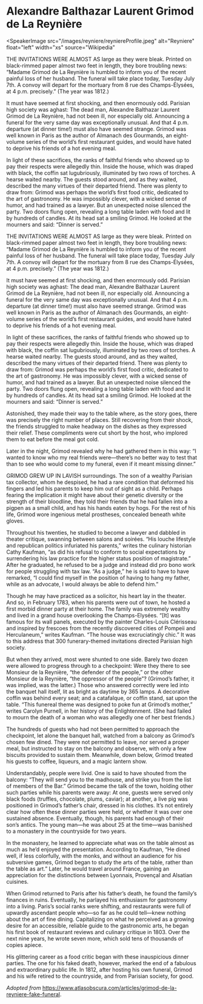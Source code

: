<Speaker
  name="Alexandre Balthazar Laurent Grimod de La Reynière"
  voice="male"
/>

# Alexandre Balthazar Laurent Grimod de La Reynière

<SpeakerImage
  src="/images/reyniere/reyniereProfile.jpeg"
  alt="Reyniere"
  float="left"
  width="xs"
  source="Wikipedia"
></SpeakerImage>

THE INVITATIONS WERE ALMOST AS large as they were bleak. Printed on black-rimmed paper almost two feet in length, they bore troubling news: “Madame Grimod de La Reynière is humbled to inform you of the recent painful loss of her husband. The funeral will take place today, Tuesday July 7th. A convoy will depart for the mortuary from 8 rue des Champs-Élysées, at 4 p.m. precisely.” (The year was 1812.)

It must have seemed at first shocking, and then enormously odd. Parisian high society was aghast: The dead man, Alexandre Balthazar Laurent Grimod de La Reynière, had not been ill, nor especially old. Announcing a funeral for the very same day was exceptionally unusual. And that 4 p.m. departure (at dinner time!) must also have seemed strange. Grimod was well known in Paris as the author of Almanach des Gourmands, an eight-volume series of the world’s first restaurant guides, and would have hated to deprive his friends of a hot evening meal.

In light of these sacrifices, the ranks of faithful friends who showed up to pay their respects were allegedly thin. Inside the house, which was draped with black, the coffin sat lugubriously, illuminated by two rows of torches. A hearse waited nearby. The guests stood around, and as they waited, described the many virtues of their departed friend. There was plenty to draw from: Grimod was perhaps the world’s first food critic, dedicated to the art of gastronomy. He was impossibly clever, with a wicked sense of humor, and had trained as a lawyer. But an unexpected noise silenced the party. Two doors flung open, revealing a long table laden with food and lit by hundreds of candles. At its head sat a smiling Grimod. He looked at the mourners and said: “Dinner is served.”

THE INVITATIONS WERE ALMOST AS large as they were bleak. Printed on black-rimmed paper almost two feet in length, they bore troubling news: “Madame Grimod de La Reynière is humbled to inform you of the recent painful loss of her husband. The funeral will take place today, Tuesday July 7th. A convoy will depart for the mortuary from 8 rue des Champs-Élysées, at 4 p.m. precisely.” (The year was 1812.)

It must have seemed at first shocking, and then enormously odd. Parisian high society was aghast: The dead man, Alexandre Balthazar Laurent Grimod de La Reynière, had not been ill, nor especially old. Announcing a funeral for the very same day was exceptionally unusual. And that 4 p.m. departure (at dinner time!) must also have seemed strange. Grimod was well known in Paris as the author of Almanach des Gourmands, an eight-volume series of the world’s first restaurant guides, and would have hated to deprive his friends of a hot evening meal.

In light of these sacrifices, the ranks of faithful friends who showed up to pay their respects were allegedly thin. Inside the house, which was draped with black, the coffin sat lugubriously, illuminated by two rows of torches. A hearse waited nearby. The guests stood around, and as they waited, described the many virtues of their departed friend. There was plenty to draw from: Grimod was perhaps the world’s first food critic, dedicated to the art of gastronomy. He was impossibly clever, with a wicked sense of humor, and had trained as a lawyer. But an unexpected noise silenced the party. Two doors flung open, revealing a long table laden with food and lit by hundreds of candles. At its head sat a smiling Grimod. He looked at the mourners and said: “Dinner is served.”

Astonished, they made their way to the table where, as the story goes, there was precisely the right number of places. Still recovering from their shock, the friends struggled to make headway on the dishes as they expressed their relief. These compliments were cut short by the host, who implored them to eat before the meal got cold.

Later in the night, Grimod revealed why he had gathered them in this way: “I wanted to know who my real friends were—there’s no better way to test that than to see who would come to my funeral, even if it meant missing dinner.”

GRIMOD GREW UP IN LAVISH surroundings. The son of a wealthy Parisian tax collector, whom he despised, he had a rare condition that deformed his fingers and led his parents to keep him out of sight as a child. Perhaps fearing the implication it might have about their genetic diversity or the strength of their bloodline, they told their friends that he had fallen into a pigpen as a small child, and has his hands eaten by hogs. For the rest of his life, Grimod wore ingenious metal prostheses, concealed beneath white gloves.

Throughout his twenties, he studied to become a lawyer and dabbled in theater critique, swanning between salons and soirées. “His louche lifestyle and republican politics infuriated his parents,” writes the culinary historian Cathy Kaufman, “as did his refusal to conform to social expectations by surrendering his law practice for the higher status position of magistrate.” After he graduated, he refused to be a judge and instead did pro bono work for people struggling with tax law. “As a judge,” he is said to have to have remarked, “I could find myself in the position of having to hang my father, while as an advocate, I would always be able to defend him.”

Though he may have practiced as a solicitor, his heart lay in the theater. And so, in February 1783, when his parents were out of town, he hosted a first morbid dinner party at their home. The family was extremely wealthy and lived in a grand house overlooking the Champs-Elysées. “[It] was famous for its wall panels, executed by the painter Charles-Louis Clérisseau and inspired by frescoes from the recently discovered cities of Pompeii and Herculaneum,” writes Kaufman. “The house was excruciatingly chic.” It was to this address that 300 funerary-themed invitations directed Parisian high society.

But when they arrived, most were shunted to one side. Barely two dozen were allowed to progress through to a checkpoint: Were they there to see Monsieur de la Reynière, “the defender of the people,” or the other Monsieur de la Reynière, “the oppressor of the people”? (Grimod’s father, it was implied, was the latter.) Those who answered correctly were led into the banquet hall itself, lit as bright as daytime by 365 lamps. A decorative coffin was behind every seat; and a catafalque, or coffin stand, sat upon the table. “This funereal theme was designed to poke fun at Grimod’s mother,” writes Carolyn Purnell, in her history of the Enlightenment. (She had failed to mourn the death of a woman who was allegedly one of her best friends.)

The hundreds of guests who had not been permitted to approach the checkpoint, let alone the banquet hall, watched from a balcony as Grimod’s chosen few dined. They were not permitted to leave, nor served a proper meal, but instructed to stay on the balcony and observe, with only a few biscuits provided to sustain them. Meanwhile, down below, Grimod treated his guests to coffee, liqueurs, and a magic lantern show.

Understandably, people were livid. One is said to have shouted from the balcony: “They will send you to the madhouse, and strike you from the list of members of the Bar.” Grimod became the talk of the town, holding other such parties while his parents were away: At one, guests were served only black foods (truffles, chocolate, plums, caviar); at another, a live pig was positioned in Grimod’s father’s chair, dressed in his clothes. It’s not entirely clear how often these dinner parties were held, or whether it was over one sustained absence. Eventually, though, his parents had enough of their son’s antics. The young man—he was about 25 at the time—was banished to a monastery in the countryside for two years.

In the monastery, he learned to appreciate what was on the table almost as much as he’d enjoyed the presentation. According to Kaufman, “He dined well, if less colorfully, with the monks, and without an audience for his subversive games, Grimod began to study the arts of the table, rather than the table as art.” Later, he would travel around France, gaining an appreciation for the distinctions between Lyonnais, Provençal and Alsatian cuisines.

When Grimod returned to Paris after his father’s death, he found the family’s finances in ruins. Eventually, he parlayed his enthusiasm for gastronomy into a living. Paris’s social ranks were shifting, and restaurants were full of upwardly ascendant people who—so far as he could tell—knew nothing about the art of fine dining. Capitalizing on what he perceived as a growing desire for an accessible, reliable guide to the gastronomic arts, he began his first book of restaurant reviews and culinary critique in 1803. Over the next nine years, he wrote seven more, which sold tens of thousands of copies apiece.

His glittering career as a food critic began with these inauspicious dinner parties. The one for his faked death, however, marked the end of a fabulous and extraordinary public life. In 1812, after hosting his own funeral, Grimod and his wife retired to the countryside, and from Parisian society, for good.

_Adopted from_ https://www.atlasobscura.com/articles/grimod-de-la-reyniere-fake-funeral.
